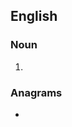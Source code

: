 ==English==

===Noun===
{{head|en|noun form}}

# {{plural of|en|aboma}}

===Anagrams===
* {{anagrams|en|a=aabmos|Obamas}}